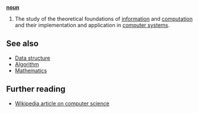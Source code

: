 '''[[noun]]'''

# The study of the theoretical foundations of [[information]] and [[computation]] and their implementation and application in [[computer system]]s.

== See also ==

* [[Data structure]]
* [[Algorithm]]
* [[Mathematics]]

== Further reading ==

* [[w:Computer science|Wikipedia article on computer science]]